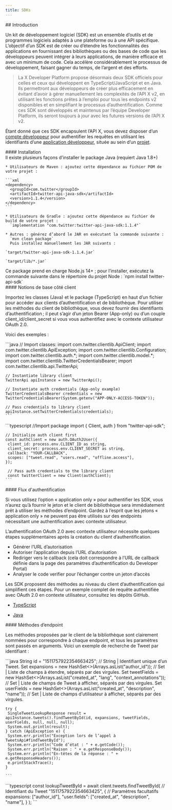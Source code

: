 ```yaml
---
title: SDKs
---
```


<div id="introduction">
  ## Introduction
</div>

Un kit de développement logiciel (SDK) est un ensemble d’outils et de programmes logiciels adaptés à une plateforme ou à une API spécifique. L’objectif d’un SDK est de créer ou d’étendre les fonctionnalités des applications en fournissant des bibliothèques ou des bases de code que les développeurs peuvent intégrer à leurs applications, de manière efficace et avec un minimum de code. Cela accélère considérablement le processus de développement, faisant gagner du temps, de l’argent et des efforts.

> La X Developer Platform propose désormais deux SDK officiels pour celles et ceux qui développent en TypeScript/JavaScript et en Java. Ils permettront aux développeurs de créer plus efficacement en évitant d’avoir à gérer manuellement les complexités de l’API X v2, en utilisant les fonctions prêtes à l’emploi pour tous les endpoints v2 disponibles et en simplifiant le processus d’authentification. Comme ces SDK sont développés et maintenus par l’équipe Developer Platform, ils seront toujours à jour avec les futures versions de l’API X v2.

Étant donné que ces SDK encapsulent l’API X, vous devez disposer d’un [compte développeur](https://developer.x.com/en/portal/dashboard) pour authentifier les requêtes en utilisant les identifiants d’une [application développeur](/fr/resources/fundamentals/developer-apps), située au sein d’un [projet](/fr/resources/fundamentals/projects).

<div id="installing">
  #### Installation
</div>

<Tabs>
  <Tab title="Java">
    Il existe plusieurs façons d’installer le package Java (requiert Java 1.8+)

    * Utilisateurs de Maven : ajoutez cette dépendance au fichier POM de votre projet :

    ```xml
    <dependency>
      <groupId>com.twitter</groupId>
      <artifactId>twitter-api-java-sdk</artifactId>
      <version>1.1.4</version>
    </dependency>
    ```

    * Utilisateurs de Gradle : ajoutez cette dépendance au fichier de build de votre projet :
      `implementation "com.twitter:twitter-api-java-sdk:1.1.4"`

    * Autres : générez d’abord le JAR en exécutant la commande suivante :
      `mvn clean package`
      Puis installez manuellement les JAR suivants :

    `target/twitter-api-java-sdk-1.1.4.jar`

    `target/lib/*.jar`
  </Tab>

  <Tab title="TypeScript">
    Ce package prend en charge Node.js 14+ ; pour l’installer, exécutez la commande suivante dans le répertoire du projet Node :
    `npm install twitter-api-sdk`
  </Tab>
</Tabs>

<div id="client-basics">
  #### Notions de base côté client
</div>

Importez les classes (Java) et le package (TypeScript) en haut d’un fichier pour accéder aux clients d’authentification et de bibliothèque. Pour utiliser les méthodes du client de bibliothèque, vous devez fournir des identifiants d’authentification ; il peut s’agir d’un jeton Bearer (App-only) ou d’un couple client_id/client_secret si vous vous authentifiez avec le contexte utilisateur OAuth 2.0.

Voici des exemples :

<Tabs>
  <Tab title="Java">
    ```java
    // Import classes:
    import com.twitter.clientlib.ApiClient;
    import com.twitter.clientlib.ApiException;
    import com.twitter.clientlib.Configuration;
    import com.twitter.clientlib.auth.*;
    import com.twitter.clientlib.model.*;
    import com.twitter.clientlib.TwitterCredentialsBearer;
    import com.twitter.clientlib.api.TwitterApi;

    // Instantiate library client
    TwitterApi apiInstance = new TwitterApi();

    // Instantiate auth credentials (App-only example)
    TwitterCredentialsBearer credentials = new TwitterCredentialsBearer(System.getenv("APP-ONLY-ACCESS-TOKEN"));

    // Pass credentials to library client
    apiInstance.setTwitterCredentials(credentials);
    ```
  </Tab>

  <Tab title="TypeScript">
    ```typescript
    //Import package
    import { Client, auth } from "twitter-api-sdk";

    // Initialize auth client first
    const authClient = new auth.OAuth2User({
     client_id: process.env.CLIENT_ID as string,
     client_secret: process.env.CLIENT_SECRET as string,
     callback: "YOUR-CALLBACK",
     scopes: ["tweet.read", "users.read", "offline.access"],
    });

     // Pass auth credentials to the library client
     const twitterClient = new Client(authClient);
    ```
  </Tab>
</Tabs>

<div id="authentication-flow">
  #### Flux d'authentification
</div>

Si vous utilisez l’option « application only » pour authentifier les SDK, vous n’aurez qu’à fournir le jeton et le client de bibliothèque sera immédiatement prêt à utiliser les méthodes d’endpoint. Gardez à l’esprit que les jetons « application only » ne peuvent pas être utilisés sur des endpoints nécessitant une authentification avec contexte utilisateur.

L’authentification OAuth 2.0 avec contexte utilisateur nécessite quelques étapes supplémentaires après la création du client d’authentification.

* Générer l’URL d’autorisation
* Autoriser l’application depuis l’URL d’autorisation
* Rediriger vers le callback (cela doit correspondre à l’URL de callback définie dans la page des paramètres d’authentification du Developer Portal)
* Analyser le code verifier pour l’échanger contre un jeton d’accès

Les SDK proposent des méthodes au niveau du client d’authentification qui simplifient ces étapes. Pour un exemple complet de requête authentifiée avec OAuth 2.0 en contexte utilisateur, consultez les dépôts GitHub.

* [TypeScript](https://github.com/xdevplatform/twitter-api-typescript-sdk/blob/main/examples/oauth2-callback_pkce_s256.ts)

* [Java](https://github.com/xdevplatform/twitter-api-java-sdk/blob/main/examples/src/main/java/com/twitter/clientlib/auth/OAuth20GetAccessToken.java)

<div id="endpoint-methods">
  #### Méthodes d’endpoint
</div>

Les méthodes proposées par le client de la bibliothèque sont clairement nommées pour correspondre à chaque endpoint, et tous les paramètres sont passés en arguments.
Voici un exemple de recherche de Tweet par identifiant :

<Tabs>
  <Tab title="Java">
    ```java
    String id = "1511757922354663425"; // String | Identifiant unique d’un Tweet.
    Set<String> expansions = new HashSet<>(Arrays.asList("author_id")); // Set<String> | Liste de champs à étendre, séparés par des virgules.
    Set<String> tweetFields = new HashSet<>(Arrays.asList("created_at", "lang", "context_annotations")); // Set<String> | Liste de champs de Tweet à afficher, séparés par des virgules.
    Set<String> userFields = new HashSet<>(Arrays.asList("created_at", "description", "name")); // Set<String> | Liste de champs d’utilisateur à afficher, séparés par des virgules.

    try {
     SingleTweetLookupResponse result = apiInstance.tweets().findTweetById(id, expansions, tweetFields, userFields, null, null, null);
     System.out.println(result);
    } catch (ApiException e) {
     System.err.println("Exception lors de l’appel à TweetsApi#findTweetById");
     System.err.println("Code d’état : " + e.getCode());
     System.err.println("Raison : " + e.getResponseBody());
     System.err.println("En-têtes de la réponse : " + e.getResponseHeaders());
     e.printStackTrace();
    }

    ```
  </Tab>

  <Tab title="TypeScript">
    ```typescript
    const lookupTweetById = await client.tweets.findTweetById(
      // Identifiant du Tweet
      "1511757922354663425",
      {
        // Paramètres facultatifs
        expansions: ["author_id"],
        "user.fields": ["created_at", "description", "name"],
      }
    );
    ```
  </Tab>
</Tabs>